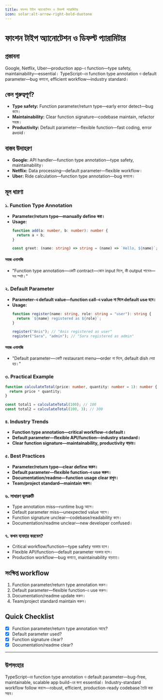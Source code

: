 ```yaml
---
title: ফাংশন টাইপ অ্যানোটেশন ও ডিফল্ট প্যারামিটার
icon: solar:alt-arrow-right-bold-duotone
---
```


# ফাংশন টাইপ অ্যানোটেশন ও ডিফল্ট প্যারামিটার

## প্রস্তাবনা

Google, Netflix, Uber—production app-এ function—type safety, maintainability—essential। TypeScript-এর function type annotation ও default parameter—bug কমানো, efficient workflow—industry standard।

## কেন গুরুত্বপূর্ণ?

- **Type safety:** Function parameter/return type—early error detect—bug কমে।
- **Maintainability:** Clear function signature—codebase maintain, refactor সহজ।
- **Productivity:** Default parameter—flexible function—fast coding, error avoid।

## বাস্তব উদাহরণ

- **Google:** API handler—function type annotation—type safety, maintainability।
- **Netflix:** Data processing—default parameter—flexible workflow।
- **Uber:** Ride calculation—function type annotation—bug কমানো।

## মূল ধারণা

### ১. Function Type Annotation

- **Parameter/return type—manually define করা।**
- **Usage:**
  ```typescript
  function add(a: number, b: number): number {
    return a + b;
  }

  const greet: (name: string) => string = (name) => `Hello, ${name}`;
  ```

#### সহজ এনালজি

- "Function type annotation—একটি contract—কোন input দিলে, কী output পাবেন—সব স্পষ্ট।"

### ২. Default Parameter

- **Parameter-এ default value—function call-এ value না দিলে default use হবে।**
- **Usage:**
  ```typescript
  function register(name: string, role: string = "user"): string {
    return `${name} registered as ${role}`;
  }

  register("Anis"); // "Anis registered as user"
  register("Sara", "admin"); // "Sara registered as admin"
  ```

#### সহজ এনালজি

- "Default parameter—একটি restaurant menu—order না দিলে, default dish দেয়া হয়।"

### ৩. Practical Example

```typescript
function calculateTotal(price: number, quantity: number = 1): number {
  return price * quantity;
}

const total1 = calculateTotal(100); // 100
const total2 = calculateTotal(100, 3); // 300
```

### ৪. Industry Trends

- **Function type annotation—critical workflow-এ default।**
- **Default parameter—flexible API/function—industry standard।**
- **Clear function signature—maintainability, productivity বাড়ায়।**

### ৫. Best Practices

- **Parameter/return type—clear define করুন।**
- **Default parameter—flexible function-এ use করুন।**
- **Documentation/readme—function usage clear রাখুন।**
- **Team/project standard—maintain করুন।**

### ৬. সাধারণ ভুলত্রুটি

- Type annotation miss—runtime bug আসে।
- Default parameter miss—unexpected value আসে।
- Function signature unclear—codebase/readability কমে।
- Documentation/readme unclear—new developer confused।

### ৭. কখন ব্যবহার করবেন?

- Critical workflow/function—type safety দরকার হলে।
- Flexible API/function—default parameter দরকার হলে।
- Production workflow—bug কমাতে, maintainability বাড়াতে।

## সংক্ষিপ্ত workflow

1. Function parameter/return type annotation করুন।
2. Default parameter—flexible function-এ use করুন।
3. Documentation/readme update করুন।
4. Team/project standard maintain করুন।

## Quick Checklist

- [x] Function parameter/return type annotation আছে?
- [x] Default parameter used?
- [x] Function signature clear?
- [x] Documentation/readme clear?

---

## উপসংহার

TypeScript-এর function type annotation ও default parameter—bug-free, maintainable, scalable app build-এর জন্য essential। Industry-standard workflow follow করলে—robust, efficient, production-ready codebase তৈরি করা সম্ভব।

